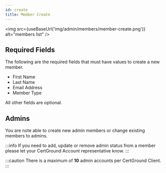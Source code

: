 ```yaml
---
id: create
title: Member Create
---
```


<img src={useBaseUrl('img/admin/members/member-create.png')} alt="members list" />

## Required Fields

The following are the required fields that must have values to create a new member.

- First Name
- Last Name
- Email Address
- Member Type

All other fields are optional.

## Admins

You are note able to create new admin members or change existing members to admins.

:::info
If you need to add, update or remove admin status from a member please let your CertGround Account representative know.
:::

:::caution
There is a maximum of **10** admin accounts per CertGround Client.
:::

